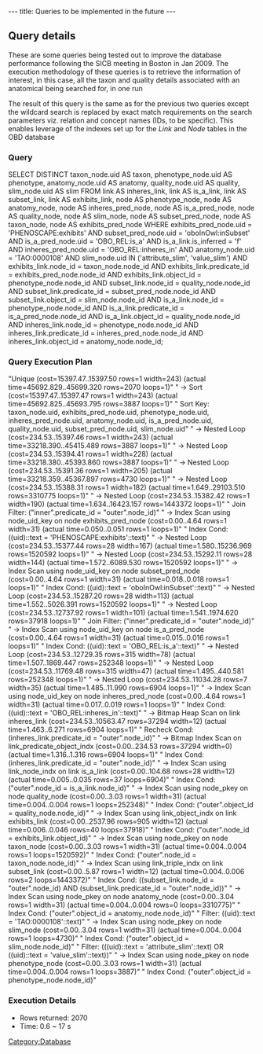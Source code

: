 ---
title: Queries to be implemented in the future
---

==Query details==

These are some queries being tested out to improve the database performance following the SICB meeting in Boston in Jan 2009. The execution methodology of these queries is to retrieve the information of interest, in this case, all the taxon and quality details associated with an anatomical being searched for, in one run

The result of this query is the same as for the previous two queries except the wildcard search is replaced by exact match requirements on the search parameters viz. relation and concept names (IDs, to be specific). This enables leverage of the indexes set up for the ''Link'' and ''Node'' tables in the OBD database

===Query===
<javascript>
SELECT DISTINCT
taxon_node.uid AS taxon,
phenotype_node.uid AS phenotype,
anatomy_node.uid AS anatomy,
quality_node.uid AS quality,
slim_node.uid AS slim
FROM
link AS inheres_link, link AS is_a_link, link AS subset_link,
link AS exhibits_link,
node AS phenotype_node, node AS anatomy_node, node AS inheres_pred_node,
node AS is_a_pred_node, node AS quality_node,
node AS slim_node, node AS subset_pred_node,
node AS taxon_node, node AS exhibits_pred_node
WHERE
exhibits_pred_node.uid = 'PHENOSCAPE:exhibits' AND
subset_pred_node.uid = 'oboInOwl:inSubset' AND
is_a_pred_node.uid = 'OBO_REL:is_a' AND
is_a_link.is_inferred = 'f' AND
inheres_pred_node.uid = 'OBO_REL:inheres_in' AND
anatomy_node.uid = 'TAO:0000108' AND
slim_node.uid IN ('attribute_slim', 'value_slim') AND
exhibits_link.node_id = taxon_node.node_id AND
exhibits_link.predicate_id = exhibits_pred_node.node_id AND
exhibits_link.object_id = phenotype_node.node_id AND
subset_link.node_id = quality_node.node_id AND
subset_link.predicate_id = subset_pred_node.node_id AND
subset_link.object_id = slim_node.node_id AND
is_a_link.node_id = phenotype_node.node_id AND
is_a_link.predicate_id = is_a_pred_node.node_id AND
is_a_link.object_id = quality_node.node_id AND
inheres_link.node_id = phenotype_node.node_id AND
inheres_link.predicate_id = inheres_pred_node.node_id AND
inheres_link.object_id = anatomy_node.node_id;
</javascript>

===Query Execution Plan===
<javascript>
"Unique  (cost=15397.47..15397.50 rows=1 width=243) (actual time=45692.829..45699.320 rows=2070 loops=1)"
"  ->  Sort  (cost=15397.47..15397.47 rows=1 width=243) (actual time=45692.825..45693.795 rows=3887 loops=1)"
"        Sort Key: taxon_node.uid, exhibits_pred_node.uid, phenotype_node.uid, inheres_pred_node.uid, anatomy_node.uid, is_a_pred_node.uid, quality_node.uid, subset_pred_node.uid, slim_node.uid"
"        ->  Nested Loop  (cost=234.53..15397.46 rows=1 width=243) (actual time=33218.390..45415.489 rows=3887 loops=1)"
"              ->  Nested Loop  (cost=234.53..15394.41 rows=1 width=228) (actual time=33218.380..45393.860 rows=3887 loops=1)"
"                    ->  Nested Loop  (cost=234.53..15391.36 rows=1 width=205) (actual time=33218.359..45367.897 rows=4730 loops=1)"
"                          ->  Nested Loop  (cost=234.53..15388.31 rows=1 width=182) (actual time=1.649..29103.510 rows=3310775 loops=1)"
"                                ->  Nested Loop  (cost=234.53..15382.42 rows=1 width=190) (actual time=1.634..16423.157 rows=1443372 loops=1)"
"                                      Join Filter: ("inner".predicate_id = "outer".node_id)"
"                                      ->  Index Scan using node_uid_key on node exhibits_pred_node  (cost=0.00..4.64 rows=1 width=31) (actual time=0.050..0.051 rows=1 loops=1)"
"                                            Index Cond: ((uid)::text = 'PHENOSCAPE:exhibits'::text)"
"                                      ->  Nested Loop  (cost=234.53..15377.44 rows=28 width=167) (actual time=1.580..15236.969 rows=1520592 loops=1)"
"                                            ->  Nested Loop  (cost=234.53..15292.11 rows=28 width=144) (actual time=1.572..6089.530 rows=1520592 loops=1)"
"                                                  ->  Index Scan using node_uid_key on node subset_pred_node  (cost=0.00..4.64 rows=1 width=31) (actual time=0.018..0.018 rows=1 loops=1)"
"                                                        Index Cond: ((uid)::text = 'oboInOwl:inSubset'::text)"
"                                                  ->  Nested Loop  (cost=234.53..15287.20 rows=28 width=113) (actual time=1.552..5026.391 rows=1520592 loops=1)"
"                                                        ->  Nested Loop  (cost=234.53..12737.92 rows=1 width=101) (actual time=1.541..1974.620 rows=37918 loops=1)"
"                                                              Join Filter: ("inner".predicate_id = "outer".node_id)"
"                                                              ->  Index Scan using node_uid_key on node is_a_pred_node  (cost=0.00..4.64 rows=1 width=31) (actual time=0.015..0.016 rows=1 loops=1)"
"                                                                    Index Cond: ((uid)::text = 'OBO_REL:is_a'::text)"
"                                                              ->  Nested Loop  (cost=234.53..12729.35 rows=315 width=78) (actual time=1.507..1869.447 rows=252348 loops=1)"
"                                                                    ->  Nested Loop  (cost=234.53..11769.48 rows=315 width=47) (actual time=1.495..440.581 rows=252348 loops=1)"
"                                                                          ->  Nested Loop  (cost=234.53..11034.28 rows=7 width=35) (actual time=1.485..11.990 rows=6904 loops=1)"
"                                                                                ->  Index Scan using node_uid_key on node inheres_pred_node  (cost=0.00..4.64 rows=1 width=31) (actual time=0.017..0.019 rows=1 loops=1)"
"                                                                                      Index Cond: ((uid)::text = 'OBO_REL:inheres_in'::text)"
"                                                                                ->  Bitmap Heap Scan on link inheres_link  (cost=234.53..10563.47 rows=37294 width=12) (actual time=1.463..6.271 rows=6904 loops=1)"
"                                                                                      Recheck Cond: (inheres_link.predicate_id = "outer".node_id)"
"                                                                                      ->  Bitmap Index Scan on link_predicate_object_indx  (cost=0.00..234.53 rows=37294 width=0) (actual time=1.316..1.316 rows=6904 loops=1)"
"                                                                                            Index Cond: (inheres_link.predicate_id = "outer".node_id)"
"                                                                          ->  Index Scan using link_node_indx on link is_a_link  (cost=0.00..104.68 rows=28 width=12) (actual time=0.005..0.035 rows=37 loops=6904)"
"                                                                                Index Cond: ("outer".node_id = is_a_link.node_id)"
"                                                                    ->  Index Scan using node_pkey on node quality_node  (cost=0.00..3.03 rows=1 width=31) (actual time=0.004..0.004 rows=1 loops=252348)"
"                                                                          Index Cond: ("outer".object_id = quality_node.node_id)"
"                                                        ->  Index Scan using link_object_indx on link exhibits_link  (cost=0.00..2537.96 rows=905 width=12) (actual time=0.006..0.046 rows=40 loops=37918)"
"                                                              Index Cond: ("outer".node_id = exhibits_link.object_id)"
"                                            ->  Index Scan using node_pkey on node taxon_node  (cost=0.00..3.03 rows=1 width=31) (actual time=0.004..0.004 rows=1 loops=1520592)"
"                                                  Index Cond: ("outer".node_id = taxon_node.node_id)"
"                                ->  Index Scan using link_triple_indx on link subset_link  (cost=0.00..5.87 rows=1 width=12) (actual time=0.004..0.006 rows=2 loops=1443372)"
"                                      Index Cond: ((subset_link.node_id = "outer".node_id) AND (subset_link.predicate_id = "outer".node_id))"
"                          ->  Index Scan using node_pkey on node anatomy_node  (cost=0.00..3.04 rows=1 width=31) (actual time=0.004..0.004 rows=0 loops=3310775)"
"                                Index Cond: ("outer".object_id = anatomy_node.node_id)"
"                                Filter: ((uid)::text = 'TAO:0000108'::text)"
"                    ->  Index Scan using node_pkey on node slim_node  (cost=0.00..3.04 rows=1 width=31) (actual time=0.004..0.004 rows=1 loops=4730)"
"                          Index Cond: ("outer".object_id = slim_node.node_id)"
"                          Filter: (((uid)::text = 'attribute_slim'::text) OR ((uid)::text = 'value_slim'::text))"
"              ->  Index Scan using node_pkey on node phenotype_node  (cost=0.00..3.03 rows=1 width=31) (actual time=0.004..0.004 rows=1 loops=3887)"
"                    Index Cond: ("outer".object_id = phenotype_node.node_id)"
</javascript>

===Execution Details===
* Rows returned: 2070
* Time: 0.6 ~ 17 s

[[Category:Database]]